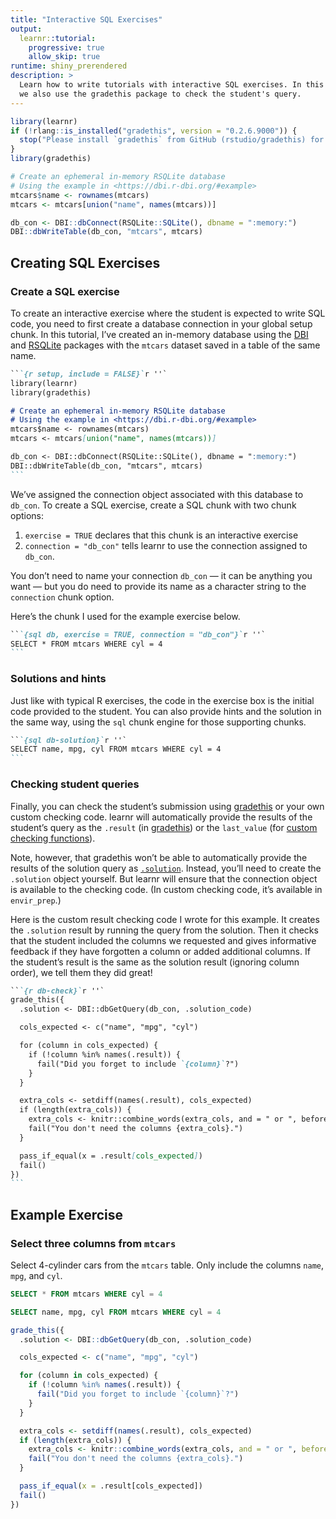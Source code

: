 ```yaml
---
title: "Interactive SQL Exercises"
output:
  learnr::tutorial:
    progressive: true
    allow_skip: true
runtime: shiny_prerendered
description: >
  Learn how to write tutorials with interactive SQL exercises. In this example,
  we also use the gradethis package to check the student's query.
---
```


```r
library(learnr)
if (!rlang::is_installed("gradethis", version = "0.2.6.9000")) {
  stop("Please install `gradethis` from GitHub (rstudio/gradethis) for this example.")
}
library(gradethis)

# Create an ephemeral in-memory RSQLite database
# Using the example in <https://dbi.r-dbi.org/#example>
mtcars$name <- rownames(mtcars)
mtcars <- mtcars[union("name", names(mtcars))]

db_con <- DBI::dbConnect(RSQLite::SQLite(), dbname = ":memory:")
DBI::dbWriteTable(db_con, "mtcars", mtcars)
```

## Creating SQL Exercises

### Create a SQL exercise

To create an interactive exercise where the student is expected to write SQL code, you need to first create a database connection in your global setup chunk.
In this tutorial, I've created an in-memory database using the [DBI] and [RSQLite] packages with the `mtcars` dataset saved in a table of the same name.

````markdown
```{r setup, include = FALSE}`r ''`
library(learnr)
library(gradethis)

# Create an ephemeral in-memory RSQLite database
# Using the example in <https://dbi.r-dbi.org/#example>
mtcars$name <- rownames(mtcars)
mtcars <- mtcars[union("name", names(mtcars))]

db_con <- DBI::dbConnect(RSQLite::SQLite(), dbname = ":memory:")
DBI::dbWriteTable(db_con, "mtcars", mtcars)
```
````

We've assigned the connection object associated with this database to `db_con`.
To create a SQL exercise, create a SQL chunk with two chunk options:

1. `exercise = TRUE` declares that this chunk is an interactive exercise
1. `connection = "db_con"` tells learnr to use the connection assigned to `db_con`.

You don't need to name your connection `db_con` — it can be anything you want — but you do need to provide its name as a character string to the `connection` chunk option.

Here's the chunk I used for the example exercise below.

````markdown
```{sql db, exercise = TRUE, connection = "db_con"}`r ''`
SELECT * FROM mtcars WHERE cyl = 4
```
````

### Solutions and hints

Just like with typical R exercises, the code in the exercise box is the initial code provided to the student.
You can also provide hints and the solution in the same way, using the `sql` chunk engine for those supporting chunks.

````markdown
```{sql db-solution}`r ''`
SELECT name, mpg, cyl FROM mtcars WHERE cyl = 4
```
````

### Checking student queries

Finally, you can check the student's submission using [gradethis] or your own custom checking code.
learnr will automatically provide the results of the student's query as the `.result` (in [gradethis](https://pkgs.rstudio.com/gradethis/articles/gradethis.html#writing-custom-logic)) or the `last_value` (for [custom checking functions](https://rstudio.github.io/learnr/articles/exercises.html#checking-results)).

Note, however, that gradethis won't be able to automatically provide the results of the solution query as [`.solution`](https://pkgs.rstudio.com/gradethis/reference/grade_this-objects.html).
Instead, you'll need to create the `.solution` object yourself.
But learnr will ensure that the connection object is available to the checking code.
(In custom checking code, it's available in `envir_prep`.)

Here is the custom result checking code I wrote for this example.
It creates the `.solution` result by running the query from the solution.
Then it checks that the student included the columns we requested and gives informative feedback if they have forgotten a column or added additional columns.
If the student's result is the same as the solution result (ignoring column order),
we tell them they did great!

````markdown
```{r db-check}`r ''`
grade_this({
  .solution <- DBI::dbGetQuery(db_con, .solution_code)

  cols_expected <- c("name", "mpg", "cyl")

  for (column in cols_expected) {
    if (!column %in% names(.result)) {
      fail("Did you forget to include `{column}`?")
    }
  }

  extra_cols <- setdiff(names(.result), cols_expected)
  if (length(extra_cols)) {
    extra_cols <- knitr::combine_words(extra_cols, and = " or ", before = "`")
    fail("You don't need the columns {extra_cols}.")
  }

  pass_if_equal(x = .result[cols_expected])
  fail()
})
```
````

## Example Exercise

### Select three columns from `mtcars`

Select 4-cylinder cars from the `mtcars` table.
Only include the columns `name`, `mpg`, and `cyl`.

```sql
SELECT * FROM mtcars WHERE cyl = 4
```

```sql
SELECT name, mpg, cyl FROM mtcars WHERE cyl = 4
```

```r
grade_this({
  .solution <- DBI::dbGetQuery(db_con, .solution_code)

  cols_expected <- c("name", "mpg", "cyl")

  for (column in cols_expected) {
    if (!column %in% names(.result)) {
      fail("Did you forget to include `{column}`?")
    }
  }

  extra_cols <- setdiff(names(.result), cols_expected)
  if (length(extra_cols)) {
    extra_cols <- knitr::combine_words(extra_cols, and = " or ", before = "`")
    fail("You don't need the columns {extra_cols}.")
  }

  pass_if_equal(x = .result[cols_expected])
  fail()
})
```

[DBI]: https://dbi.r-dbi.org/
[RSQLite]: https://rsqlite.r-dbi.org/
[gradethis]: https://pkgs.rstudio.com/gradethis/
